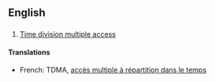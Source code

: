 ==English==

{{wikipedia}}

==={{abbreviation}}===
#[[Time division multiple access]]

====Translations====
*French: TDMA, [[accès multiple à répartition dans le temps]]